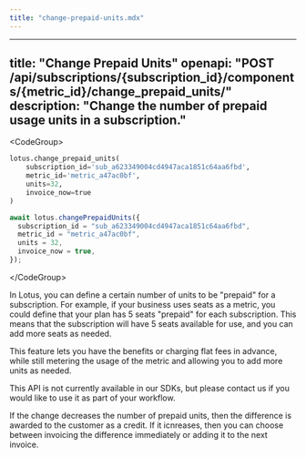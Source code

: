 ```yaml
---
title: "change-prepaid-units.mdx"
---
```


---
title: "Change Prepaid Units"
openapi: "POST /api/subscriptions/{subscription_id}/components/{metric_id}/change_prepaid_units/"
description: "Change the number of prepaid usage units in a subscription."
---

&lt;CodeGroup&gt;

```py Python
lotus.change_prepaid_units(
    subscription_id='sub_a623349004cd4947aca1851c64aa6fbd',
    metric_id='metric_a47ac0bf',
    units=32,
    invoice_now=true
)
```

```ts Typescript
await lotus.changePrepaidUnits({
  subscription_id = "sub_a623349004cd4947aca1851c64aa6fbd",
  metric_id = "metric_a47ac0bf",
  units = 32,
  invoice_now = true,
});
```

&lt;/CodeGroup&gt;

In Lotus, you can define a certain number of units to be "prepaid" for a subscription. For example, if your business uses seats as a metric, you could define that your plan has 5 seats "prepaid" for each subscription. This means that the subscription will have 5 seats available for use, and you can add more seats as needed.

This feature lets you have the benefits or charging flat fees in advance, while still metering the usage of the metric and allowing you to add more units as needed.

This API is not currently available in our SDKs, but please contact us if you would like to use it as part of your workflow.

If the change decreases the number of prepaid units, then the difference is awarded to the customer as a credit. If it icnreases, then you can choose between invoicing the difference immediately or adding it to the next invoice.
